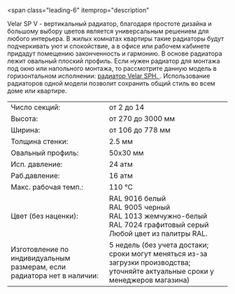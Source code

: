 <span
  class="leading-6"
  itemprop="description"
>
  <meta
    name="countryOfOrigin"
    content="Россия"
  />
  Velar SP V - вертикальный радиатор, благодаря простоте дизайна и большому выбору
  цветов является универсальным решением для любого интерьера. В жилых комнатах квартиры
  такие радиаторы будут подчеркивать уют и спокойствие, а в офисе или рабочем кабинете
  придадут помещению законченность и гармонию. В основе радиатора лежит овальный
  плоский профиль.
</span>
<span class="leading-6">
  Если нужен радиатор для монтажа под окно или напольного монтажа, то
  рассмотрите данную модель в горизонтальном исполнении: [
  <span class="text-red-500 hover:underline">радиатор Velar SPH</span>.
  ](/model/sph). Использование радиаторов одной модели позволит сохранить общий
  стиль во всем доме или квартире.
</span>

<table class="text-xs w-full">
  <tr class="hover:bg-neutral-100">
    <td class="py-1 px-1">Число секций:</td>
    <td class="py-1">от 2 до 14</td>
  </tr>
  <tr class="hover:bg-neutral-100">
    <td class="py-1 px-1">Высота:</td>
    <td class="py-1">от 270 до 3000 мм</td>
  </tr>
  <tr class="hover:bg-neutral-100">
    <td class="py-1 px-1">Ширина:</td>
    <td class="py-1">от 106 до 778 мм</td>
  </tr>
  <tr class="hover:bg-neutral-100">
    <td class="py-1 px-1">Толщина стенки:</td>
    <td class="py-1">2.5 мм</td>
  </tr>
  <tr class="hover:bg-neutral-100">
    <td class="py-1 px-1">Овальный профиль:</td>
    <td class="py-1">50х30 мм</td>
  </tr>
  <tr class="hover:bg-neutral-100">
    <td class="py-1 px-1">Исп. давление:</td>
    <td class="py-1">24 атм</td>
  </tr>
  <tr class="hover:bg-neutral-100">
    <td class="py-1 px-1">Раб.давление:</td>
    <td class="py-1">16 атм</td>
  </tr>
  <tr class="hover:bg-neutral-100">
    <td class="py-1 px-1">Макс. рабочая темп.:</td>
    <td class="py-1">110 °C</td>
  </tr>
  <tr class="hover:bg-neutral-100 ">
    <td class="py-1 px-1 align-top">Цвет (без наценки):</td>
    <td class="py-1">RAL 9016 белый<br/>RAL 9005 черный<br/>RAL 1013 жемчужно-белый<br/>RAL 7024 графитовый серый<br/>Любой цвет из палитры RAL.</td>
  </tr>
  <tr class="hover:bg-neutral-100">
    <td class="py-1 px-1 align-top">Изготовление по индивидуальным размерам, если радиатора нет в наличии:</td>
    <td class="py-1 align-top">5 недель (без учета достаки; сроки могут меняться из-за загрузки производства; уточняйте актуальные сроки у менеджеров магазина)</td>
  </tr>
</table>
